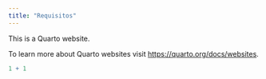```yaml
---
title: "Requisitos"
---
```


This is a Quarto website.

To learn more about Quarto websites visit <https://quarto.org/docs/websites>.

```r
1 + 1
```
